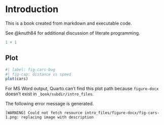# Introduction

This is a book created from markdown and executable code.

See @knuth84 for additional discussion of literate programming.

```r
1 + 1
```

## Plot


```r
#| label: fig-cars-bug
#| fig-cap: distance vs speed
plot(cars)
```

For MS Word output, Quarto can't find this plot path because `figure-docx` doesn't exist in `_book/subdir/intro_files`.

The following error message is generated.

```
[WARNING] Could not fetch resource intro_files/figure-docx/fig-cars-1.png: replacing image with description
```